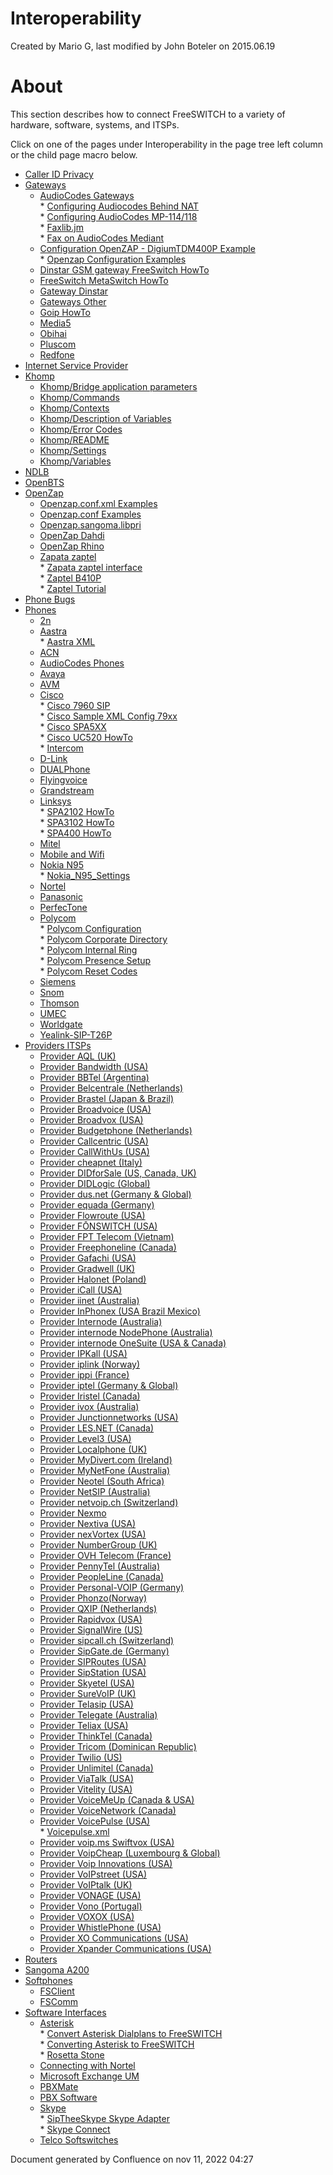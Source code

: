 
# Interoperability 

 Created by  Mario G, last modified by  John Boteler on 2015.06.19

# About

This section describes how to connect FreeSWITCH to a variety of hardware, software, systems, and ITSPs.

Click on one of the pages under Interoperability in the page tree left column or the child page macro below.

* [Caller ID Privacy](./Caller-ID-Privacy_6587537.mdx#about)
* [Gateways](./Gateways/index.mdx#-freeswitch--gateways-)  
   * [AudioCodes Gateways](./Gateways/AudioCodes-Gateways/index.mdx#about)  
         * [Configuring Audiocodes Behind NAT](./Gateways/AudioCodes-Gateways/Configuring-Audiocodes-Behind-NAT_9634418.mdx#about)  
         * [Configuring AudioCodes MP-114/118](./Gateways/AudioCodes-Gateways/9634420.mdx#about)  
         * [Faxlib.jm](./Gateways/AudioCodes-Gateways/Faxlib.jm_13173283.mdx#see-also)  
         * [Fax on AudioCodes Mediant](./Gateways/AudioCodes-Gateways/Fax-on-AudioCodes-Mediant_6586678.mdx#about)  
   * [Configuration OpenZAP - DigiumTDM400P Example](./Gateways/Configuration-OpenZAP---DigiumTDM400P-Example/index.mdx#about)  
         * [Openzap Configuration Examples](./Gateways/Configuration-OpenZAP---DigiumTDM400P-Example/Openzap-Configuration-Examples_7766117.mdx#about)  
   * [Dinstar GSM gateway FreeSwitch HowTo](./Gateways/Dinstar-GSM-gateway-FreeSwitch-HowTo_9633801.mdx#about)  
   * [FreeSwitch MetaSwitch HowTo](./Gateways/FreeSwitch-MetaSwitch-HowTo_9634755.mdx#voicemail-server)  
   * [Gateway Dinstar](./Gateways/Gateway-Dinstar_5046323.mdx#about)  
   * [Gateways Other](./Gateways/Gateways-Other_1967128.mdx#quintum-dx)  
   * [Goip HowTo](./Gateways/Goip-HowTo_1967130.mdx)  
   * [Media5](./Gateways/Media5_1967121.mdx#media5-mediatrix)  
   * [Obihai](./Gateways/Obihai_1967097.mdx#obi100)  
   * [Pluscom](./Gateways/Pluscom_1967119.mdx#pluscom)  
   * [Redfone](./Gateways/Redfone_1967042.mdx#-freeswitch--redfone-)
* [Internet Service Provider](./Internet-Service-Provider_6586875.mdx#united-kingdom)
* [Khomp](./Khomp/index.mdx#about)  
   * [Khomp/Bridge application parameters](./Khomp/13174141.mdx#about)  
   * [Khomp/Commands](./Khomp/13173392.mdx#about)  
   * [Khomp/Contexts](./Khomp/13174170.mdx#groups-contexts)  
   * [Khomp/Description of Variables](./Khomp/13174186.mdx#kuserinfodata)  
   * [Khomp/Error Codes](./Khomp/13174197.mdx#gsm-codes)  
   * [Khomp/README](./Khomp/13173192.mdx#about)  
   * [Khomp/Settings](./Khomp/13174204.mdx#-groups)  
   * [Khomp/Variables](./Khomp/13174206.mdx#-freeswitch--khompvariables-)
* [NDLB](./NDLB_13174057.mdx#about)
* [OpenBTS](./OpenBTS_13173921.mdx#about)
* [OpenZap](./OpenZap/index.mdx#--)  
   * [Openzap.conf.xml Examples](./OpenZap/Openzap.conf.xml-Examples_13173057.mdx#--)  
   * [Openzap.conf Examples](./OpenZap/Openzap.conf-Examples_13173056.mdx#t1)  
   * [Openzap.sangoma.libpri](./OpenZap/Openzap.sangoma.libpri_13173062.mdx#--)  
   * [OpenZap Dahdi](./OpenZap/OpenZap-Dahdi_13173049.mdx#dahdi)  
   * [OpenZap Rhino](./OpenZap/OpenZap-Rhino_13173053.mdx#issues)  
   * [Zapata zaptel](./OpenZap/Zapata-zaptel/index.mdx#see-also-)  
         * [Zapata zaptel interface](./OpenZap/Zapata-zaptel/Zapata-zaptel-interface_13173132.mdx#--)  
         * [Zaptel B410P](./OpenZap/Zapata-zaptel/Zaptel-B410P_13174082.mdx#-freeswitch--zaptel-b410p-)  
         * [Zaptel Tutorial](./OpenZap/Zapata-zaptel/Zaptel-Tutorial_13173122.mdx#--)
* [Phone Bugs](./Phone-Bugs_13173520.mdx#about)
* [Phones](./Phones/index.mdx#feature-grid)  
   * [2n](./Phones/2n_1966916.mdx#about)  
   * [Aastra](./Phones/Aastra/index.mdx#aastra-55i)  
         * [Aastra XML](./Phones/Aastra/Aastra-XML_13173279.mdx#-freeswitch--aastra-xml-)  
   * [ACN](./Phones/ACN_1966918.mdx#iris-3000)  
   * [AudioCodes Phones](./Phones/AudioCodes-Phones_1966922.mdx#blf)  
   * [Avaya](./Phones/Avaya_1966928.mdx#avaya)  
   * [AVM](./Phones/AVM_1966957.mdx#avm-products)  
   * [Cisco](./Phones/Cisco/index.mdx#about)  
         * [Cisco 7960 SIP](./Phones/Cisco/Cisco-7960-SIP_1966945.mdx#about)  
         * [Cisco Sample XML Config 79xx](./Phones/Cisco/Cisco-Sample-XML-Config-79xx_1967002.mdx#introduction)  
         * [Cisco SPA5XX](./Phones/Cisco/Cisco-SPA5XX_13173601.mdx#about)  
         * [Cisco UC520 HowTo](./Phones/Cisco/Cisco-UC520-HowTo_1967008.mdx#introduction)  
         * [Intercom](./Phones/Cisco/Intercom_1966939.mdx#goal)  
   * [D-Link](./Phones/D-Link_1967012.mdx#d-link-div-140)  
   * [DUALPhone](./Phones/DUALPhone_1967014.mdx#dualphone-3081)  
   * [Flyingvoice](./Phones/Flyingvoice_61210887.mdx#about)  
   * [Grandstream](./Phones/Grandstream_1966936.mdx#service)  
   * [Linksys](./Phones/Linksys/index.mdx#spa-2002)  
         * [SPA2102 HowTo](./Phones/Linksys/SPA2102-HowTo_1966974.mdx#self)  
         * [SPA3102 HowTo](./Phones/Linksys/SPA3102-HowTo_1966971.mdx#security)  
         * [SPA400 HowTo](./Phones/Linksys/SPA400-HowTo_1966969.mdx#spa400-quirks)  
   * [Mitel](./Phones/Mitel_1966959.mdx#mitel-devices)  
   * [Mobile and Wifi](./Phones/Mobile-and-Wifi_1967126.mdx#loctec-wp04)  
   * [Nokia N95](./Phones/Nokia-N95/index.mdx#about)  
         * [Nokia\_N95\_Settings](./Phones/Nokia-N95/Nokia_N95_Settings_13174184.mdx#about)  
   * [Nortel](./Phones/Nortel_1966932.mdx#nortelavaya)  
   * [Panasonic](./Phones/Panasonic_1966947.mdx#kx-ut670)  
   * [PerfecTone](./Phones/PerfecTone_1967038.mdx#perfectone-ip301-v137)  
   * [Polycom](./Phones/Polycom/index.mdx#about)  
         * [Polycom Configuration](./Phones/Polycom/Polycom-Configuration_1967052.mdx#fonts)  
         * [Polycom Corporate Directory](./Phones/Polycom/Polycom-Corporate-Directory_1967076.mdx#cd)  
         * [Polycom Internal Ring](./Phones/Polycom/Polycom-Internal-Ring_1967074.mdx#about)  
         * [Polycom Presence Setup](./Phones/Polycom/Polycom-Presence-Setup_1967070.mdx#about)  
         * [Polycom Reset Codes](./Phones/Polycom/Polycom-Reset-Codes_1967072.mdx#reset-codes)  
   * [Siemens](./Phones/Siemens_1966949.mdx#siemens)  
   * [Snom](./Phones/Snom_1966934.mdx#snom-m3)  
   * [Thomson](./Phones/Thomson_1966951.mdx#thomson)  
   * [UMEC](./Phones/UMEC_1966953.mdx#umec)  
   * [Worldgate](./Phones/Worldgate_1966955.mdx#worldgate)  
   * [Yealink-SIP-T26P](./Phones/Yealink-SIP-T26P_13173255.mdx#logo)
* [Providers ITSPs](./Providers-ITSPs/index.mdx#about)  
   * [Provider AQL (UK)](./Providers-ITSPs/2883627.mdx#aqlcomhttpaqlcom)  
   * [Provider Bandwidth (USA)](./Providers-ITSPs/2883631.mdx#bandwidthcomhttpbandwidthcom)  
   * [Provider BBTel (Argentina)](./Providers-ITSPs/2883633.mdx#bbtelnet-argentina)  
   * [Provider Belcentrale (Netherlands)](./Providers-ITSPs/2883643.mdx#belcentralenlhttpbelcentralenl)  
   * [Provider Brastel (Japan & Brazil)](./Providers-ITSPs/2883645.mdx#brastelcomhttpbrastelcom)  
   * [Provider Broadvoice (USA)](./Providers-ITSPs/2883657.mdx#dns-srv-and-broadvoice)  
   * [Provider Broadvox (USA)](./Providers-ITSPs/2883699.mdx#srv-records)  
   * [Provider Budgetphone (Netherlands)](./Providers-ITSPs/2883666.mdx#budgetphonenlhttpwwwbudgetphonenl)  
   * [Provider Callcentric (USA)](./Providers-ITSPs/2883670.mdx#-freeswitch--provider-callcentric-usa-)  
   * [Provider CallWithUs (USA)](./Providers-ITSPs/2883680.mdx#callwithuscomhttpcallwithuscom)  
   * [Provider cheapnet (Italy)](./Providers-ITSPs/2883682.mdx#cheapnetithttpcheapnetit)  
   * [Provider DIDforSale (US, Canada, UK)](./Providers-ITSPs/2883684.mdx#didforsalecomhttpdidforsalecom)  
   * [Provider DIDLogic (Global)](./Providers-ITSPs/2883686.mdx#didlogiccomhttpdidlogiccom)  
   * [Provider dus.net (Germany & Global)](./Providers-ITSPs/2883688.mdx#dusnethttpwwwdusnet)  
   * [Provider equada (Germany)](./Providers-ITSPs/10289417.mdx#about)  
   * [Provider Flowroute (USA)](./Providers-ITSPs/2883692.mdx#flowroutecomhttpflowroutecom)  
   * [Provider FŌNSWITCH (USA)](./Providers-ITSPs/2883695.mdx#-freeswitch--provider-fnswitch-usa-)  
   * [Provider FPT Telecom (Vietnam)](./Providers-ITSPs/5046346.mdx#-freeswitch--provider-fpt-telecom-vietnam-)  
   * [Provider Freephoneline (Canada)](./Providers-ITSPs/2883697.mdx#dialplan-setup)  
   * [Provider Gafachi (USA)](./Providers-ITSPs/2883707.mdx#gafachicomhttpgafachicom)  
   * [Provider Gradwell (UK)](./Providers-ITSPs/2883709.mdx#gradwellcomhttpgradwellcom)  
   * [Provider Halonet (Poland)](./Providers-ITSPs/2883711.mdx#halonetplhttphalonetpl)  
   * [Provider iCall (USA)](./Providers-ITSPs/2883713.mdx#icallcomhttpicallcom)  
   * [Provider iinet (Australia)](./Providers-ITSPs/2883717.mdx#warning)  
   * [Provider InPhonex (USA Brazil Mexico)](./Providers-ITSPs/2883719.mdx#inphonexcomhttpinphonexcom)  
   * [Provider Internode (Australia)](./Providers-ITSPs/2883721.mdx#internodeonnethttpinternodeonnet)  
   * [Provider internode NodePhone (Australia)](./Providers-ITSPs/2883814.mdx#internodeonnethttpinternodeonnet)  
   * [Provider internode OneSuite (USA & Canada)](./Providers-ITSPs/2883819.mdx#onesuitecomhttpwwwonesuitecom)  
   * [Provider IPKall (USA)](./Providers-ITSPs/2883723.mdx#ipkallcomhttpipkallcom)  
   * [Provider iplink (Norway)](./Providers-ITSPs/2883725.mdx#iplinkcomhttpiplinkcom)  
   * [Provider ippi (France)](./Providers-ITSPs/2883729.mdx#ippicomhttpippicom)  
   * [Provider iptel (Germany & Global)](./Providers-ITSPs/2883727.mdx#iptelorghttpiptelorg)  
   * [Provider Iristel (Canada)](./Providers-ITSPs/2883733.mdx#iristelcomhttpiristelcom)  
   * [Provider ivox (Australia)](./Providers-ITSPs/2883735.mdx#for-outbound-calls-to-work)  
   * [Provider Junctionnetworks (USA)](./Providers-ITSPs/2883740.mdx#-freeswitch--provider-junctionnetworks-usa-)  
   * [Provider LES.NET (Canada)](./Providers-ITSPs/2883742.mdx#lesnethttplesnet)  
   * [Provider Level3 (USA)](./Providers-ITSPs/2883744.mdx#level3comhttplevel3com)  
   * [Provider Localphone (UK)](./Providers-ITSPs/2883746.mdx#-freeswitch--provider-localphone-uk-)  
   * [Provider MyDivert.com (Ireland)](./Providers-ITSPs/2883779.mdx#mydivertcomhttpwwwmydivertcom)  
   * [Provider MyNetFone (Australia)](./Providers-ITSPs/2883782.mdx#references)  
   * [Provider Neotel (South Africa)](./Providers-ITSPs/2883786.mdx#domain-ip)  
   * [Provider NetSIP (Australia)](./Providers-ITSPs/2883810.mdx#comments)  
   * [Provider netvoip.ch (Switzerland)](./Providers-ITSPs/2883812.mdx#inbound-calling)  
   * [Provider Nexmo](./Providers-ITSPs/Provider-Nexmo_6587737.mdx#notes)  
   * [Provider Nextiva (USA)](./Providers-ITSPs/2883800.mdx#troubleshooting-)  
   * [Provider nexVortex (USA)](./Providers-ITSPs/2883808.mdx#nexvortexcomhttpnexvortexcom)  
   * [Provider NumberGroup (UK)](./Providers-ITSPs/2883816.mdx#-freeswitch--provider-numbergroup-uk-)  
   * [Provider OVH Telecom (France)](./Providers-ITSPs/2883821.mdx#-freeswitch--provider-ovh-telecom-france-)  
   * [Provider PennyTel (Australia)](./Providers-ITSPs/2883823.mdx#-freeswitch--provider-pennytel-australia-)  
   * [Provider PeopleLine (Canada)](./Providers-ITSPs/2883827.mdx#-freeswitch--provider-peopleline-canada-)  
   * [Provider Personal-VOIP (Germany)](./Providers-ITSPs/2883829.mdx#-freeswitch--provider-personal-voip-germany-)  
   * [Provider Phonzo(Norway)](./Providers-ITSPs/2883831.mdx#-freeswitch--provider-phonzonorway-)  
   * [Provider QXIP (Netherlands)](./Providers-ITSPs/2883833.mdx#sample-gateway)  
   * [Provider Rapidvox (USA)](./Providers-ITSPs/2883835.mdx#-freeswitch--provider-rapidvox-usa-)  
   * [Provider SignalWire (US)](./Providers-ITSPs/20709712.mdx#-freeswitch--provider-signalwire-us-)  
   * [Provider sipcall.ch (Switzerland)](./Providers-ITSPs/2883838.mdx#wwwsipcallchhttpwwwsipcallch)  
   * [Provider SipGate.de (Germany)](./Providers-ITSPs/2883840.mdx#wwwsipgatedehttpwwwsipgatede)  
   * [Provider SIPRoutes (USA)](./Providers-ITSPs/2883847.mdx#-freeswitch--provider-siproutes-usa-)  
   * [Provider SipStation (USA)](./Providers-ITSPs/2883850.mdx#-freeswitch--provider-sipstation-usa-)  
   * [Provider Skyetel (USA)](./Providers-ITSPs/39419968.mdx#-or)  
   * [Provider SureVoIP (UK)](./Providers-ITSPs/2883852.mdx#-freeswitch--provider-surevoip-uk-)  
   * [Provider Telasip (USA)](./Providers-ITSPs/2883856.mdx#-freeswitch--provider-telasip-usa-)  
   * [Provider Telegate (Australia)](./Providers-ITSPs/2883905.mdx#-freeswitch--provider-telegate-australia-)  
   * [Provider Teliax (USA)](./Providers-ITSPs/2883854.mdx#-freeswitch--provider-teliax-usa-)  
   * [Provider ThinkTel (Canada)](./Providers-ITSPs/2883860.mdx#-freeswitch--provider-thinktel-canada-)  
   * [Provider Tricom (Dominican Republic)](./Providers-ITSPs/2883862.mdx#wwwtricomnethttpwwwtricomnet)  
   * [Provider Twilio (US)](./Providers-ITSPs/2883943.mdx#-freeswitch--provider-twilio-us-)  
   * [Provider Unlimitel (Canada)](./Providers-ITSPs/2883864.mdx#-freeswitch--provider-unlimitel-canada-)  
   * [Provider ViaTalk (USA)](./Providers-ITSPs/2883866.mdx#-freeswitch--provider-viatalk-usa-)  
   * [Provider Vitelity (USA)](./Providers-ITSPs/2883868.mdx#notes)  
   * [Provider VoiceMeUp (Canada & USA)](./Providers-ITSPs/2883874.mdx#comments)  
   * [Provider VoiceNetwork (Canada)](./Providers-ITSPs/2883878.mdx#-freeswitch--provider-voicenetwork-canada-)  
   * [Provider VoicePulse (USA)](./Providers-ITSPs/2883880.mdx#voicepulse-warning)  
         * [Voicepulse.xml](./Providers-ITSPs/Provider-VoicePulse-(USA)/Voicepulse.xml_13174069.mdx#voicepulse-warning)  
   * [Provider voip.ms Swiftvox (USA)](./Providers-ITSPs/2883894.mdx#config)  
   * [Provider VoipCheap (Luxembourg & Global)](./Providers-ITSPs/2883885.mdx#about-voipcheap)  
   * [Provider Voip Innovations (USA)](./Providers-ITSPs/2883882.mdx#inbound-calling)  
   * [Provider VoIPstreet (USA)](./Providers-ITSPs/2883887.mdx#voipstreetcomhttpvoipstreetcom)  
   * [Provider VoIPtalk (UK)](./Providers-ITSPs/2883890.mdx#-freeswitch--provider-voiptalk-uk-)  
   * [Provider VONAGE (USA)](./Providers-ITSPs/2883896.mdx#-freeswitch--provider-vonage-usa-)  
   * [Provider Vono (Portugal)](./Providers-ITSPs/2883898.mdx#-freeswitch--provider-vono-portugal-)  
   * [Provider VOXOX (USA)](./Providers-ITSPs/2883858.mdx#-freeswitch--provider-voxox-usa-)  
   * [Provider WhistlePhone (USA)](./Providers-ITSPs/2883900.mdx#-freeswitch--provider-whistlephone-usa-)  
   * [Provider XO Communications (USA)](./Providers-ITSPs/3966198.mdx#-freeswitch--provider-xo-communications-usa-)  
   * [Provider Xpander Communications (USA)](./Providers-ITSPs/2883902.mdx#-freeswitch--provider-xpander-communications-usa-)
* [Routers](./Routers_1967147.mdx#comcast)
* [Sangoma A200](./Sangoma-A200_13174091.mdx#--)
* [Softphones](./Softphones/index.mdx#about)  
   * [FSClient](./Softphones/FSClient_7143562.mdx#about)  
   * [FSComm](./Softphones/FSComm_7143564.mdx#about)
* [Software Interfaces](./Software-Interfaces/index.mdx#-freeswitch--software-interfaces-)  
   * [Asterisk](./Software-Interfaces/Asterisk/index.mdx#about)  
         * [Convert Asterisk Dialplans to FreeSWITCH](./Software-Interfaces/Asterisk/Convert-Asterisk-Dialplans-to-FreeSWITCH/index.mdx#--)  
                  * [Converting Asterisk to FreeSWITCH](./Software-Interfaces/Asterisk/Convert-Asterisk-Dialplans-to-FreeSWITCH/Converting-Asterisk-to-FreeSWITCH_7144146.mdx#about)  
         * [Rosetta Stone](./Software-Interfaces/Asterisk/Rosetta-Stone_1966991.mdx#dialplan)  
   * [Connecting with Nortel](./Software-Interfaces/Connecting-with-Nortel_3966402.mdx#acls)  
   * [Microsoft Exchange UM](./Software-Interfaces/Microsoft-Exchange-UM_1967137.mdx#usage)  
   * [PBXMate](./Software-Interfaces/PBXMate_13174005.mdx#about)  
   * [PBX Software](./Software-Interfaces/PBX-Software_1967143.mdx#-freeswitch--pbx-software-)  
   * [Skype](./Software-Interfaces/Skype/index.mdx#about)  
         * [SipTheeSkype Skype Adapter](./Software-Interfaces/Skype/SipTheeSkype-Skype-Adapter_1967135.mdx#usage)  
         * [Skype Connect](./Software-Interfaces/Skype/Skype-Connect_13173678.mdx#about)  
   * [Telco Softswitches](./Software-Interfaces/Telco-Softswitches_1967145.mdx#-freeswitch--telco-softswitches-)

Document generated by Confluence on nov 11, 2022 04:27

